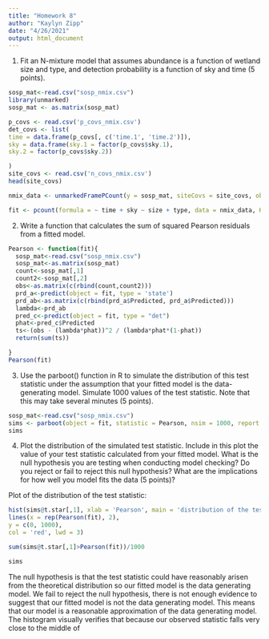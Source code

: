 ```yaml
---
title: "Homework 8"
author: "Kaylyn Zipp"
date: "4/26/2021"
output: html_document
---
```


1. Fit an N-mixture model that assumes abundance is a function of wetland size and type, and detection
probability is a function of sky and time (5 points).

```r
sosp_mat<-read.csv("sosp_nmix.csv")
library(unmarked)
sosp_mat <- as.matrix(sosp_mat)

p_covs <- read.csv('p_covs_nmix.csv')
det_covs <- list(
time = data.frame(p_covs[, c('time.1', 'time.2')]),
sky = data.frame(sky.1 = factor(p_covs$sky.1),
sky.2 = factor(p_covs$sky.2))

)
site_covs <- read.csv('n_covs_nmix.csv')
head(site_covs)

nmix_data <- unmarkedFramePCount(y = sosp_mat, siteCovs = site_covs, obsCovs = det_covs) 

fit <- pcount(formula = ~ time + sky ~ size + type, data = nmix_data, K = 100)
```

2. Write a function that calculates the sum of squared Pearson residuals from a fitted model.

```r

Pearson <- function(fit){ 
  sosp_mat<-read.csv("sosp_nmix.csv")
  sosp_mat<-as.matrix(sosp_mat)
  count<-sosp_mat[,1]
  count2<-sosp_mat[,2]
  obs<-as.matrix(c(rbind(count,count2)))
  prd_a<-predict(object = fit, type = 'state')
  prd_ab<-as.matrix(c(rbind(prd_a$Predicted, prd_a$Predicted)))
  lambda<-prd_ab
  pred_c<-predict(object = fit, type = "det")
  phat<-pred_c$Predicted
  ts<-(obs - (lambda*phat))^2 / (lambda*phat*(1-phat)) 
  return(sum(ts))

}
Pearson(fit)

```

3. Use the parboot() function in R to simulate the distribution of this test statistic under the assumption that your fitted model is the data-generating model. Simulate 1000 values of the test statistic. Note that this may take several minutes (5 points).

```r
sosp_mat<-read.csv("sosp_nmix.csv")
sims <- parboot(object = fit, statistic = Pearson, nsim = 1000, report = 1)
sims
```


4. Plot the distribution of the simulated test statistic. Include in this plot the value of your test statistic calculated from your fitted model. What is the null hypothesis you are testing when conducting model checking? Do you reject or fail to reject this null hypothesis? What are the implications for how well you model fits the data (5 points)?

Plot of the distribution of the test statistic:

```r
hist(sims@t.star[,1], xlab = 'Pearson', main = 'distribution of the test statistic', cex.axis = 1.5, cex.lab = 1.5, cex.main = 1.5)
lines(x = rep(Pearson(fit), 2),
y = c(0, 1000),
col = 'red', lwd = 3)

sum(sims@t.star[,1]>Pearson(fit))/1000

sims
```

The null hypothesis is that the test statistic could have reasonably arisen from the theoretical distribution so our fitted model is the data generating model. We fail to reject the null hypothesis, there is not enough evidence to suggest that our fitted model is not the data generating model. This means that our model is a reasonable approximation of the data generating model. The histogram visually verifies that because our observed statistic falls very close to the middle of   



